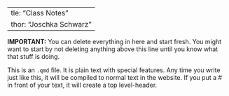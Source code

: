   ---
title: "Class Notes"
author: "Joschka Schwarz"
---

**IMPORTANT:** You can delete everything in here and start fresh. You might want to start by not deleting anything above this line until you know what that stuff is doing.

This is an `.qmd` file. It is plain text with special features. Any time you write just like this, it will be compiled to normal text in the website. If you put a \# in front of your text, it will create a top level-header.